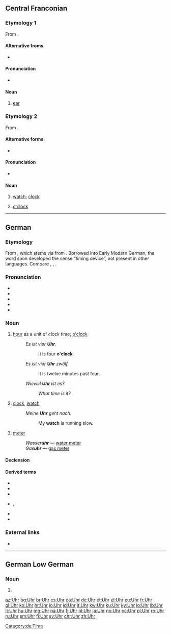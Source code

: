 ==Central Franconian==

===Etymology 1===
From {{etyl|goh|gmw-cfr}} {{m|goh|ōra}}.

====Alternative froms====
* {{l|gmw-cfr|Ohr}} {{i|southern Moselle Franconian}}

====Pronunciation====
* {{IPA|/uə̯/|lang=gmw-cfr}}

====Noun====
{{head|gmw-cfr|noun|g=n|plural|Uhre|diminutive|Ührche}}

# {{lb|gmw-cfr|Ripuarian|northern|_|Moselle Franconian}} [[ear]]

===Etymology 2===
From {{etyl|dum|gmw-cfr}} {{m|dum|ūre}}.

====Alternative forms====
* {{l|gmw-cfr|Ouer}} {{i|Moselle Franconian}}

====Pronunciation====
* {{IPA|/uə̯/|lang=gmw-cfr}} {{i|in some dialects distinguished from etymology 1 by [[w:de:Rheinische Schärfung|tone]]}}

====Noun====
{{head|gmw-cfr|noun|g=f|Uhre|diminutive|Ührche}}

# {{lb|gmw-cfr|Ripuarian}} [[watch]]; [[clock]]
# {{lb|gmw-cfr|Ripuarian}} [[o'clock]]

----

==German==

===Etymology===
From {{etyl|gml|de}} {{m|gml|ūre}}, which stems via {{etyl|dum|de}} from {{etyl|la|de}} {{m|la|hōra||hour}}. Borrowed into Early Modern German, the word soon developed the sense “timing device”, not present in other languages. Compare {{etyl|nl|-}} {{m|nl|uur}}, {{etyl|en|-}} {{m|en|hour}}, {{etyl|fr|-}} {{m|fr|heure}}.

===Pronunciation===
* {{IPA|/ʔuːɐ̯/|lang=de}}
* {{audio|De-Uhr.ogg|audio (Germany)|lang=de}}
* {{audio|De-at-Uhr.ogg|audio (Austria)|lang=de}}
* {{homophones|lang=de|ur-|Ur}}
* {{rhymes|uːɐ̯|lang=de}}

===Noun===
{{de-noun|f||Uhren}}

# {{lb|de|invariable}} [[hour]] as a unit of clock time; [[o'clock]]
#: ''Es ist vier '''Uhr'''.''
#:: It is four '''o'clock'''.
#: ''Es ist vier '''Uhr''' zwölf.''
#:: It is twelve minutes past four.
#: ''Wieviel '''Uhr''' ist es?''
#:: ''What time is it?''
# [[clock]], [[watch]] {{gloss|timing device}}
#: ''Meine '''Uhr''' geht nach.''
#:: My '''watch''' is running slow.
# {{label|de|in compounds}} [[meter]] {{gloss|a kind of measuring instrument, typically for water and gas consumption}}
#: ''Wasser'''uhr''''' — [[water meter]]
#: ''Gas'''uhr''''' — [[gas meter]]

====Declension====
{{de-decl-noun-f|en}}

====Derived terms====
{{der-top}}
* {{l|de|Kirchturmuhr|gloss=church tower clock}}
* {{l|de|Kontrolluhr}}
* {{l|de|rund um die Uhr|gloss=around the clock, 24/7}}
{{der-mid}}
* {{l|de|Stechuhr}}, {{l|de|Stempeluhr|gloss=time clock, punch clock}}
* {{l|de|Uhrmacher|gloss=clockmaker, watchmaker, horologist}}
* {{l|de|Uhrwerk|gloss=clockwork}}
{{der-bottom}}

===External links===
* {{R:Duden}}

----

==German Low German==

===Noun===
{{nds-de-noun|g=n}}

# {{alternative spelling of|Ur|lang=nds-de}}

[[Category:de:Time]]

[[az:Uhr]]
[[bg:Uhr]]
[[br:Uhr]]
[[cs:Uhr]]
[[da:Uhr]]
[[de:Uhr]]
[[et:Uhr]]
[[el:Uhr]]
[[eu:Uhr]]
[[fr:Uhr]]
[[gl:Uhr]]
[[ko:Uhr]]
[[hr:Uhr]]
[[io:Uhr]]
[[id:Uhr]]
[[it:Uhr]]
[[kw:Uhr]]
[[ku:Uhr]]
[[ky:Uhr]]
[[lo:Uhr]]
[[lb:Uhr]]
[[lt:Uhr]]
[[hu:Uhr]]
[[mg:Uhr]]
[[na:Uhr]]
[[fj:Uhr]]
[[nl:Uhr]]
[[ja:Uhr]]
[[no:Uhr]]
[[oc:Uhr]]
[[pl:Uhr]]
[[ro:Uhr]]
[[ru:Uhr]]
[[sm:Uhr]]
[[fi:Uhr]]
[[sv:Uhr]]
[[chr:Uhr]]
[[zh:Uhr]]